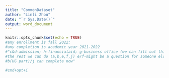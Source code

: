 ```yaml
---
title: "CommonDataset"
author: "Linli Zhou"
date: "`r Sys.Date()`"
output: word_document
---
```


```r
knitr::opts_chunk$set(echo = TRUE)
#any enrollment is fall 2022; 
#any completion is academic year 2021-2022
#"c&d-admission; h-financialaid; g-business office (we can fill out this year2022); i-1)class size: registar2)faculty-eric turner/aca affairs 3)once get faculty we calculate ratio; 
#the rest we can do (a,b,e,f,j) e/f-might be a question for someone else
#b(UG part)/j can complete now"
```

```r
#cmd+opt+i

```

